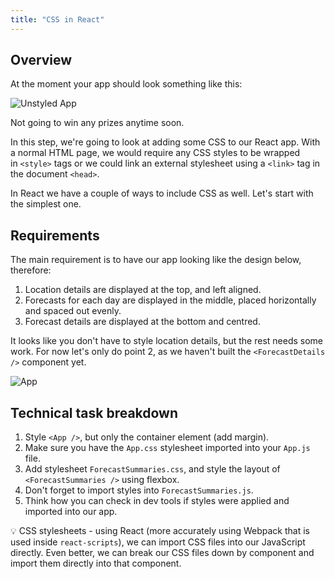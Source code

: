 ```yaml
---
title: "CSS in React"
---
```


## Overview
At the moment your app should look something like this:

![Unstyled App](https://s3.eu-west-2.amazonaws.com/mcrcodes/weather/unstyled.png)

Not going to win any prizes anytime soon.

In this step, we're going to look at adding some CSS to our React app. With a normal HTML page, we would require any CSS styles to be wrapped in `<style>` tags or we could link an external stylesheet using a `<link>` tag in the document `<head>`.

In React we have a couple of ways to include CSS as well. Let's start with the simplest one.

## Requirements

The main requirement is to have our app looking like the design below, therefore:

1. Location details are displayed at the top, and left aligned.
2. Forecasts for each day are displayed in the middle, placed horizontally and spaced out evenly.
3. Forecast details are displayed at the bottom and centred.

It looks like you don't have to style location details, but the rest needs some work. For now let's only do point 2, as we haven't built the `<ForecastDetails />` component yet.

![App](https://s3.eu-west-2.amazonaws.com/mcrcodes/weather/app.png)

## Technical task breakdown

1. Style `<App />`, but only the container element (add margin).
2. Make sure you have the `App.css` stylesheet imported into your `App.js` file.
3. Add stylesheet `ForecastSummaries.css`, and style the layout of `<ForecastSummaries />` using flexbox.
4. Don't forget to import styles into `ForecastSummaries.js`.
5. Think how you can check in dev tools if styles were applied and imported into our app.

💡 CSS stylesheets - using React (more accurately using Webpack that is used inside `react-scripts`), we can import CSS files into our JavaScript directly. Even better, we can break our CSS files down by component and import them directly into that component. 

